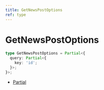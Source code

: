 ```yaml
---
title: GetNewsPostOptions
ref: type
---
```


# GetNewsPostOptions

```ts
type GetNewsPostOptions = Partial<{
  query: Partial<{
    key: 'id';
  }>;
}>;
```

- [Partial](https://www.typescriptlang.org/docs/handbook/utility-types.html#partialtype)
